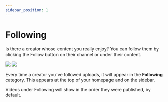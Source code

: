 ```yaml
---
sidebar_position: 1
---
```


# Following

Is there a creator whose content you really enjoy? You can follow them by clicking the Follow button on their channel or under their content.

![](/img/de/channel_page_subscribe_arrow_desktop_dark.png#dark)
![](/img/de/channel_page_subscribe_arrow_desktop_light.png#light)

Every time a creator you've followed uploads, it will appear in the **Following** category. This appears at the top of your homepage and on the sidebar.

Videos under Following will show in the order they were published, by default.
